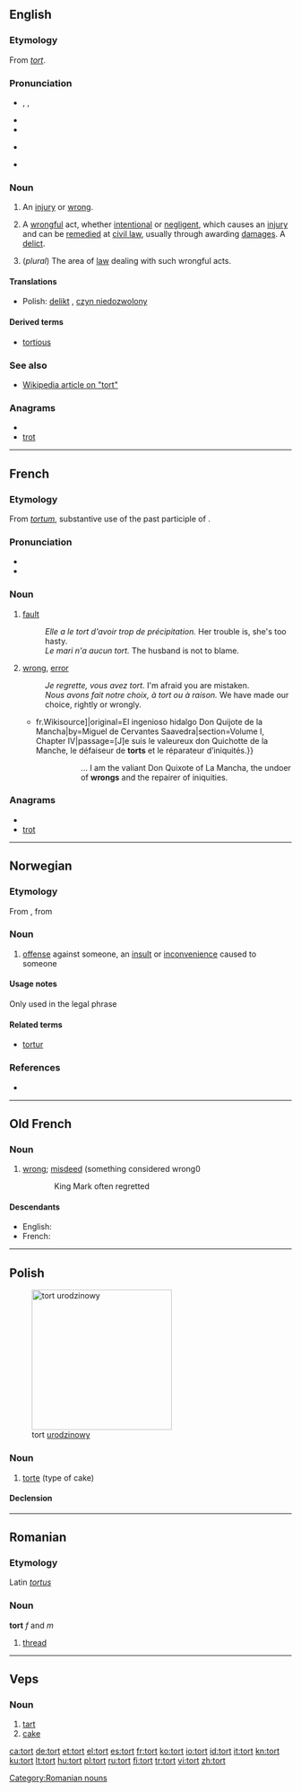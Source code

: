 {{also|-tort}}
==English==
{{wikipedia}}

===Etymology===
From {{etyl|fro}} ''[[#French|tort]]''.

===Pronunciation===
* {{enPR|tô(r)t}}, {{IPA|/ˈtɔː(r)t/}}, {{SAMPA|/"tO:(r)t/}}
* {{audio|en-us-tort.ogg|Audio (US)}}
* {{audio|en-uk-tort.ogg|Audio (UK)}}
* {{homophones|taught|taut}} {{i|in non-rhotic accents}}
* {{rhymes|ɔː(r)t}}

===Noun===
{{en-noun}}

# An [[injury]] or [[wrong]]. {{defdate|from the mid-13th c.}}
# {{legal}} A [[wrongful]] act, whether [[intentional]] or [[negligence|negligent]], which causes an [[injury]] and can be [[remedied]] at [[civil law]], usually through awarding [[damages]]. A [[delict]]. {{defdate|from the later 16th c.}}
# (''plural'') The area of [[law]] dealing with such wrongful acts.

====Translations====
* Polish: [[delikt]] {{m}}, [[czyn niedozwolony]] {{m}}

====Derived terms====
* [[tortious]]

===See also===
* [[w:tort|Wikipedia article on "tort"]]

===Anagrams===
* {{alphagram|ortt}}
* [[trot#English|trot]]

----

==French==

===Etymology===
From {{etyl|la|fr}} ''[[tortum]]'', substantive use of the past participle of {{term|torqueo|torqueō|twist, turn|lang=la}}.

===Pronunciation===
* {{audio|Fr-tort.ogg|audio}}
* {{IPA|/tɔʀ/|lang=fr}}

===Noun===
{{fr-noun|m}}

# [[fault]]
#: ''Elle a le tort d'avoir trop de précipitation.''  Her trouble is, she's too hasty.
#: ''Le mari n'a aucun tort.''  The husband is not to blame.
# [[wrong]], [[error]]
#: ''Je regrette, vous avez tort.''  I'm afraid you are mistaken.
#: ''Nous avons fait notre choix, à tort ou à raison.''  We have made our choice, rightly or wrongly.
#* {{quote-book|year=1837|author=Louis Viardot|title=L’Ingénieux Hidalgo Don Quichotte de la Manche|url=[s:fr: L’Ingénieux Hidalgo Don Quichotte de la Manche{{!}}fr.Wikisource]|original=El ingenioso hidalgo Don Quijote de la Mancha|by=Miguel de Cervantes Saavedra|section=Volume I, Chapter IV|passage=[J]e suis le valeureux don Quichotte de la Manche, le défaiseur de '''torts''' et le réparateur d’iniquités.}}
#*:: ... I am the valiant Don Quixote of La Mancha, the undoer of '''wrongs''' and the repairer of iniquities.

===Anagrams===
* {{alphagram|ortt}}
* [[trot#French|trot]]

----

==Norwegian==

===Etymology===
From {{etyl|fr|no}}, from {{etyl|la|no}} {{term|torquere|lang=la}}

===Noun===
{{no-noun-mu}}

# {{legal|lang=no}} [[offense]] against someone, an [[insult]] or [[inconvenience]] caused to someone

====Usage notes====
Only used in the legal phrase {{term|tort og svie}}

====Related terms====
* [[tortur#Norwegian|tortur]]

===References===
* {{R:Dokumentasjonsprosjektet}}

----

==Old French==

===Noun===
{{fro-noun-m|torz|torz}}

# [[wrong]]; [[misdeed]] (something considered wrong0
{{cite-book|year=12<sup>th</sup> Century|author=Béroul|title=[[s:fr:Tristan (Béroul)|Tristan et Iseut]]|text=Sovent regrete le roi Marc<br>Son oncle, qui a fait tel '''tort'''}}
:::King Mark often regretted

====Descendants====
* English: {{l|en|tort}}
* French: {{l|fr|tort}}

----

==Polish==
{{wikipedia|lang=pl}}
[[Image:6-te_urodziny_Wikipedii_w_Krakowie_aa.JPG|thumb|250px|tort [[urodzinowy]]]]

===Noun===
{{infl|pl|noun|g=m}}

# [[torte]] (type of cake)

====Declension====
{{pl-decl-noun
|tort|torty
|tortu|tortów
|tortowi|tortom
|tort|torty
|tortem|tortami
|torcie|tortach
|torcie|torty
}}

----

==Romanian==

===Etymology===
Latin ''[[tortus]]''

===Noun===
'''tort''' ''f'' and ''m''

# [[thread]]

[[Category:Romanian nouns]]

----

==Veps==

===Noun===
{{infl|vep|noun}}

# [[tart]]
# [[cake]]

[[ca:tort]]
[[de:tort]]
[[et:tort]]
[[el:tort]]
[[es:tort]]
[[fr:tort]]
[[ko:tort]]
[[io:tort]]
[[id:tort]]
[[it:tort]]
[[kn:tort]]
[[ku:tort]]
[[lt:tort]]
[[hu:tort]]
[[pl:tort]]
[[ru:tort]]
[[fi:tort]]
[[tr:tort]]
[[vi:tort]]
[[zh:tort]]